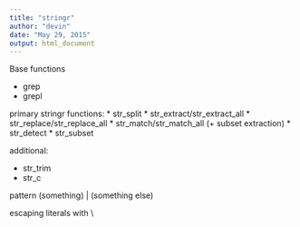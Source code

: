 ```yaml
---
title: "stringr"
author: "devin"
date: "May 29, 2015"
output: html_document
---
```


Base functions

* grep
* grepl

primary stringr functions:
* str_split
* str_extract/str_extract_all
* str_replace/str_replace_all
* str_match/str_match_all (+ subset extraction)
* str_detect
* str_subset


additional:

* str_trim
* str_c


pattern (something) | (something else)

escaping literals with \\
